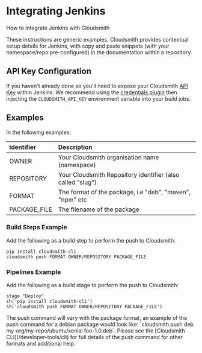

# Integrating Jenkins

How to integrate Jenkins with Cloudsmith

<Note variant="note" headline="Contextual Documentation">
These instructions are generic examples. Cloudsmith provides contextual setup details for Jenkins, with copy and paste snippets (with your namespace/repo pre-configured) in the documentation within a repository.
</Note>

## API Key Configuration

If you haven't already done so you'll need to expose your Cloudsmith [API Key](https://app.cloudsmith.com/settings/api-keys) within Jenkins. We recommend using the [credentials plugin](https://plugins.jenkins.io/credentials/) then injecting the `CLOUDSMITH_API_KEY` environment variable into your build jobs.

## Examples

In the following examples: 

| Identifier   | Description                                                |
| :----------- | :--------------------------------------------------------- |
| OWNER        | Your Cloudsmith organisation name (namespace)              |
| REPOSITORY   | Your Cloudsmith Repository identifier (also called "slug") |
| FORMAT       | The format of the package, i.e "deb", "maven", "npm" etc   |
| PACKAGE_FILE | The filename of the package                                |

### Build Steps Example

Add the following as a build step to perform the push to Cloudsmith:

```shell Jenkins Build Steps using CLI
pip install cloudsmith-cli
cloudsmith push FORMAT OWNER/REPOSITORY PACKAGE_FILE
```

### Pipelines Example

Add the following as a build stage to perform the push to Cloudsmith:

```shell Jenkins Pipelines using CLI
stage "Deploy"
sh('pip install cloudsmith-cli')
sh('cloudsmith push FORMAT OWNER/REPOSITORY PACKAGE_FILE')
```

<Note variant="note">
The push command will vary with the package format, an example of the push command for a debian package would look like: `cloudsmith push deb my-org/my-repo/ubuntu/xenial foo-1.0.deb`. Please see the [Cloudsmith CLI](/developer-tools/cli) for full details of the push command for other formats and additional help.
</Note>